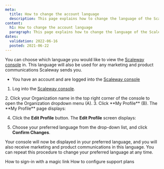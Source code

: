 ```yaml
---
meta:
  title: How to change the account language
  description: This page explains how to change the language of the Scaleway console
content:
  h1: How to change the account language
  paragraph: This page explains how to change the language of the Scaleway console
dates:
  validation: 2022-06-16
  posted: 2021-06-22
---
```


You can choose which language you would like to view the [Scaleway console](/console/my-account/concepts/#console) in. This language will also be used for any marketing and product communications Scaleway sends you.

 <Message type="requirement">

  - You have an account and are logged into the [Scaleway console](https://console.scaleway.com) 

</Message>


1. Log into the [Scaleway console](https://console.scaleway.com).
  <Lightbox src="scaleway-console-menu.webp" alt="" />
2. Click your Organization name in the top right corner of the console to open the Organization dropdown menu (A).
3. Click **My Profile** (B). The **My Profile** page displays:
  <Lightbox src="scaleway-my-profile.webp" alt=""/>

4. Click the **Edit Profile** button. The **Edit Profile** screen displays:
  <Lightbox src="scaleway-edit-profile.webp" alt="" />

5. Choose your preferred language from the drop-down list, and click **Confirm Changes**.

Your console will now be displayed in your preferred language, and you will also receive marketing and product communications in this language. You can repeat this procedure to change your preferred language at any time.

<Navigation title="See Also">
  <PreviousButton to="/console/my-account/how-to/sign-in-with-magic-link/">How to sign-in with a magic link</PreviousButton>
  <NextButton to="/console/my-account/how-to/configure-support-plans">How to configure support plans</NextButton>
</Navigation>
